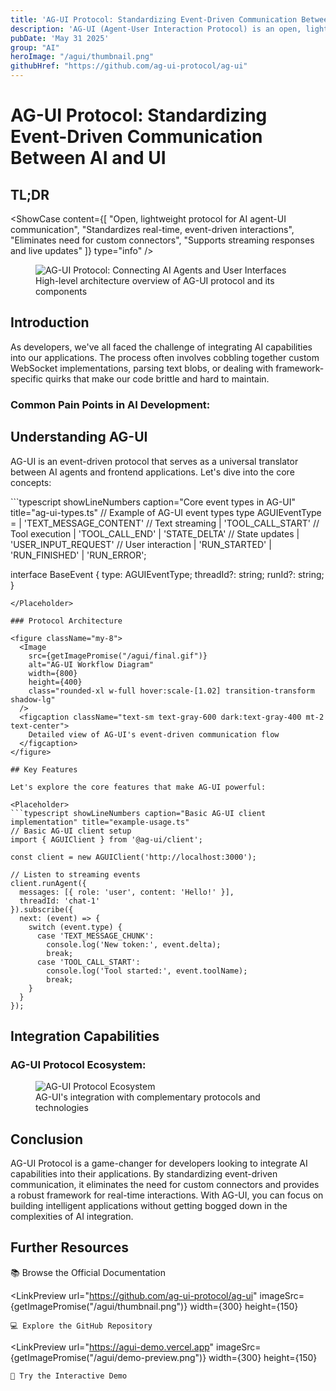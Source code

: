 ```yaml
---
title: 'AG-UI Protocol: Standardizing Event-Driven Communication Between AI and UI'
description: 'AG-UI (Agent-User Interaction Protocol) is an open, lightweight protocol that standardizes how AI agents connect to front-end applications, creating a seamless bridge for real-time, event-driven communication between intelligent backends and user interfaces.'
pubDate: 'May 31 2025'
group: "AI"
heroImage: "/agui/thumbnail.png"
githubHref: "https://github.com/ag-ui-protocol/ag-ui"
---
```




# AG-UI Protocol: Standardizing Event-Driven Communication Between AI and UI

## TL;DR

<ShowCase 
  content={[
    "Open, lightweight protocol for AI agent-UI communication",
    "Standardizes real-time, event-driven interactions",
    "Eliminates need for custom connectors",
    "Supports streaming responses and live updates"
  ]} 
  type="info"
/>

<figure className="my-8">
  <Image 
    src={getImagePromise("/agui/agent-user.png")} 
    alt="AG-UI Protocol: Connecting AI Agents and User Interfaces" 
    width={800} 
    height={400}
    class="rounded-xl w-full hover:scale-[1.02] transition-transform"
  />
  <figcaption className="text-sm text-gray-600 dark:text-gray-400 mt-2 text-center">
    High-level architecture overview of AG-UI protocol and its components
  </figcaption>
</figure>

## Introduction

As developers, we've all faced the challenge of integrating AI capabilities into our applications. The process often involves cobbling together custom WebSocket implementations, parsing text blobs, or dealing with framework-specific quirks that make our code brittle and hard to maintain.

<div className="my-6">
  <h3 className="text-xl font-semibold mb-4">Common Pain Points in AI Development:</h3>
  <ShowCase 
    content={[
      "Writing custom parsers for LLM streaming responses",
      "Managing tool calls and execution status",
      "Keeping UI state synchronized with backend",
      "Switching AI providers without rewriting code",
      "Implementing human-in-the-loop workflows"
    ]} 
    type="warning"
  />
</div>

## Understanding AG-UI

AG-UI is an event-driven protocol that serves as a universal translator between AI agents and frontend applications. Let's dive into the core concepts:

<Placeholder>
```typescript showLineNumbers caption="Core event types in AG-UI" title="ag-ui-types.ts"
// Example of AG-UI event types
type AGUIEventType = 
  | 'TEXT_MESSAGE_CONTENT'  // Text streaming
  | 'TOOL_CALL_START'       // Tool execution
  | 'TOOL_CALL_END'        
  | 'STATE_DELTA'           // State updates
  | 'USER_INPUT_REQUEST'    // User interaction
  | 'RUN_STARTED'
  | 'RUN_FINISHED'
  | 'RUN_ERROR';

interface BaseEvent {
  type: AGUIEventType;
  threadId?: string;
  runId?: string;
}
```
</Placeholder>

### Protocol Architecture

<figure className="my-8">
  <Image
    src={getImagePromise("/agui/final.gif")} 
    alt="AG-UI Workflow Diagram" 
    width={800} 
    height={400}
    class="rounded-xl w-full hover:scale-[1.02] transition-transform shadow-lg"
  />
  <figcaption className="text-sm text-gray-600 dark:text-gray-400 mt-2 text-center">
    Detailed view of AG-UI's event-driven communication flow
  </figcaption>
</figure>

## Key Features

Let's explore the core features that make AG-UI powerful:

<Placeholder>
```typescript showLineNumbers caption="Basic AG-UI client implementation" title="example-usage.ts"
// Basic AG-UI client setup
import { AGUIClient } from '@ag-ui/client';

const client = new AGUIClient('http://localhost:3000');

// Listen to streaming events
client.runAgent({
  messages: [{ role: 'user', content: 'Hello!' }],
  threadId: 'chat-1'
}).subscribe({
  next: (event) => {
    switch (event.type) {
      case 'TEXT_MESSAGE_CHUNK':
        console.log('New token:', event.delta);
        break;
      case 'TOOL_CALL_START':
        console.log('Tool started:', event.toolName);
        break;
    }
  }
});
```
</Placeholder>

## Integration Capabilities

<div className="my-6">
  <h3 className="text-xl font-semibold mb-4">AG-UI Protocol Ecosystem:</h3>
  <ShowCase 
    content={[
      "MCP (Model Context Protocol) - For tool connections",
      "A2A (Agent-to-Agent) - For agent communication",
      "AG-UI - For user interface interactions"
    ]} 
    type="success"
  />
</div>

<figure className="my-8">
  <Image 
    src={getImagePromise("/agui/workflow.png")} 
    alt="AG-UI Protocol Ecosystem" 
    width={800} 
    height={400}
    class="rounded-xl w-full hover:scale-[1.02] transition-transform shadow-lg"
  />
  <figcaption className="text-sm text-gray-600 dark:text-gray-400 mt-2 text-center">
    AG-UI's integration with complementary protocols and technologies
  </figcaption>
</figure>


## Conclusion
AG-UI Protocol is a game-changer for developers looking to integrate AI capabilities into their applications. By standardizing event-driven communication, it eliminates the need for custom connectors and provides a robust framework for real-time interactions.
With AG-UI, you can focus on building intelligent applications without getting bogged down in the complexities of AI integration.

## Further Resources

<div className="my-8 flex gap-4">
  <LinkPreview 
    url="https://docs.ag-ui.com/introduction" 
    imageSrc={getImagePromise("/agui/thumbnail.png")} 
    width={300} 
    height={150}
  >
📚 Browse the Official Documentation
  </LinkPreview>  

  <LinkPreview 
    url="https://github.com/ag-ui-protocol/ag-ui"
    imageSrc={getImagePromise("/agui/thumbnail.png")}
    width={300}
    height={150}
  >
    💻 Explore the GitHub Repository
  </LinkPreview>

  <LinkPreview 
    url="https://agui-demo.vercel.app"
    imageSrc={getImagePromise("/agui/demo-preview.png")}
    width={300}
    height={150}
  >
    🚀 Try the Interactive Demo
  </LinkPreview>
</div>



